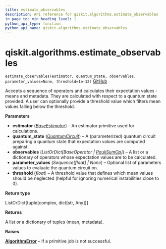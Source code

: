 ```yaml
---
title: estimate_observables
description: API reference for qiskit.algorithms.estimate_observables
in_page_toc_min_heading_level: 1
python_api_type: function
python_api_name: qiskit.algorithms.estimate_observables
---
```


# qiskit.algorithms.estimate\_observables

<span id="qiskit.algorithms.estimate_observables" />

`estimate_observables(estimator, quantum_state, observables, parameter_values=None, threshold=1e-12)` [GitHub](https://github.com/qiskit/qiskit/tree/stable/0.22/qiskit/algorithms/observables_evaluator.py "view source code")

Accepts a sequence of operators and calculates their expectation values - means and metadata. They are calculated with respect to a quantum state provided. A user can optionally provide a threshold value which filters mean values falling below the threshold.

**Parameters**

*   **estimator** ([*BaseEstimator*](qiskit.primitives.BaseEstimator "qiskit.primitives.BaseEstimator")) – An estimator primitive used for calculations.
*   **quantum\_state** ([*QuantumCircuit*](qiskit.circuit.QuantumCircuit "qiskit.circuit.QuantumCircuit")) – A (parameterized) quantum circuit preparing a quantum state that expectation values are computed against.
*   **observables** (*ListOrDict\[BaseOperator |* [*PauliSumOp*](qiskit.opflow.primitive_ops.PauliSumOp "qiskit.opflow.primitive_ops.PauliSumOp")*]*) – A list or a dictionary of operators whose expectation values are to be calculated.
*   **parameter\_values** (*Sequence\[float] | None*) – Optional list of parameters values to evaluate the quantum circuit on.
*   **threshold** (*float*) – A threshold value that defines which mean values should be neglected (helpful for ignoring numerical instabilities close to 0).

**Return type**

ListOrDict\[tuple\[complex, dict\[str, Any]]]

**Returns**

A list or a dictionary of tuples (mean, metadata).

**Raises**

[**AlgorithmError**](qiskit.algorithms.AlgorithmError "qiskit.algorithms.AlgorithmError") – If a primitive job is not successful.

